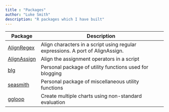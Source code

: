 ```yaml
---
title : "Packages"
author: "Luke Smith"
description: "R packages which I have built"
---
```


Package | Description
--------|-----------------------------------------------------------------------
[AlignRegex](https://github.com/seasmith/AlignRegex) | Align characters in a script using regular expressions. A port of AlignAssign.
[AlignAssign](/packages/AlignAssign) | Align the assignment operators in a script
[blg](/packages/blg) | Personal package of utility functions used for blogging
[seasmith](/packages/seasmith) | Personal package of miscellaneous utility functions
[ggloop](/packages/ggloop) | Create multiple charts using non-standard evaluation
